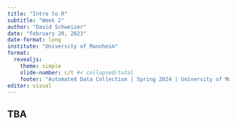 ```yaml
---
title: "Intro to R"
subtitle: "Week 2"
author: "David Schweizer"
date: "February 20, 2023"
date-format: long
institute: "University of Mannheim"
format: 
  revealjs:
    theme: simple
    slide-number: c/t #< collapsed/total
    footer: "Automated Data Collection | Spring 2024 | University of Mannheim"
editor: visual
---
```


## TBA
